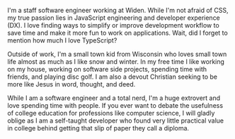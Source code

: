 I'm a staff software engineer working at Widen. While I'm not afraid of CSS, my
true passion lies in JavaScript engineering and developer experience (DX). I
love finding ways to simplify or improve development workflow to save time and
make it more fun to work on applications. Wait, did I forget to mention how much
I love TypeScript?

Outside of work, I'm a small town kid from Wisconsin who loves small town life
almost as much as I like snow and winter. In my free time I like working on my
house, working on software side projects, spending time with friends, and
playing disc golf. I am also a devout Christian seeking to be more like Jesus in
word, thought, and deed.

While I am a software engineer and a total nerd, I'm a huge extrovert and love
spending time with people. If you ever want to debate the usefulness of college
education for professions like computer science, I will gladly oblige as I am a
self-taught developer who found very little practical value in college behind
getting that slip of paper they call a diploma.
